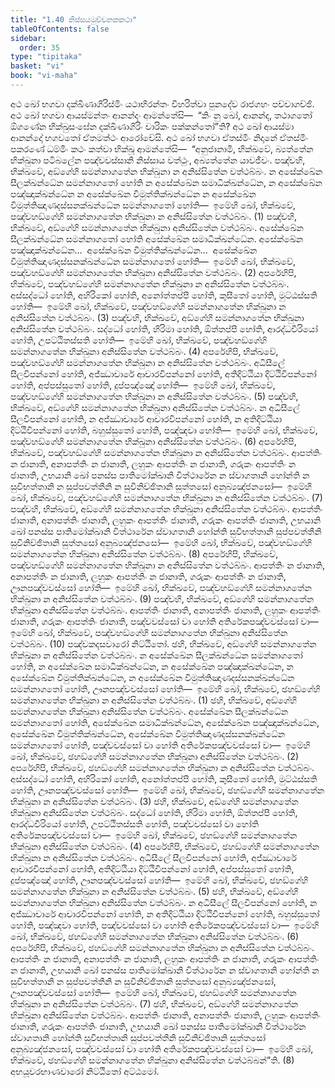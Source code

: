 ```yaml
---
title: "1.40 නිස්සයමුච්චනකකථා"
tableOfContents: false
sidebar:
  order: 35
type: "tipitaka"
basket: "vi"
book: "vi-maha"
---
```



<DynamicBreadcrumb />

<Division number="103" book="vi-maha">

<Paragraph number="444" book="vi-maha">
අථ ඛෝ භගවා දක්ඛිණාගිරිස්මිං යථාභිරන්තං විහරිත්වා පුනදේව රාජගහං පච්චාගච්ඡි. අථ ඛෝ භගවා ආයස්මන්තං ආනන්දං ආමන්තේසි—  “කිං නු ඛෝ, ආනන්ද, තථාගතෝ ඕගණේන භික්ඛුසංඝේන දක්ඛිණාගිරිං චාරිකං පක්කන්තෝ”ති? අථ ඛෝ ආයස්මා ආනන්දෝ භගවතෝ ඒතමත්ථං ආරෝචේසි. අථ ඛෝ භගවා ඒතස්මිං නිදානේ ඒතස්මිං පකරණේ ධම්මිං කථං කත්වා භික්ඛූ ආමන්තේසි—  “අනුජානාමි, භික්ඛවේ, බ්‍යත්තේන භික්ඛුනා පටිබලේන පඤ්චවස්සානි නිස්සාය වත්ථුං, අබ්‍යත්තේන යාවජීවං.
</Paragraph>

<Paragraph number="445" book="vi-maha">
පඤ්චහි, භික්ඛවේ, අඞ්ගේහි සමන්නාගතේන භික්ඛුනා න අනිස්සිතේන වත්ථබ්බං. න අසේක්ඛේන සීලක්ඛන්ධේන සමන්නාගතෝ හෝති න අසේක්ඛේන සමාධික්ඛන්ධේන, න අසේක්ඛේන පඤ්ඤාක්ඛන්ධේන න අසේක්ඛේන විමුත්තික්ඛන්ධේන න අසේක්ඛේන විමුත්තිඤාණදස්සනක්ඛන්ධේන සමන්නාගතෝ හෝති—  ඉමේහි ඛෝ, භික්ඛවේ, පඤ්චහඞ්ගේහි සමන්නාගතේන භික්ඛුනා න අනිස්සිතේන වත්ථබ්බං. (1)
</Paragraph>

<Paragraph number="446" book="vi-maha">
පඤ්චහි, භික්ඛවේ, අඞ්ගේහි සමන්නාගතේන භික්ඛුනා අනිස්සිතේන වත්ථබ්බං. අසේක්ඛේන සීලක්ඛන්ධේන සමන්නාගතෝ හෝති අසේක්ඛේන සමාධික්ඛන්ධේන. අසේක්ඛේන පඤ්ඤාක්ඛන්ධේන…  අසේක්ඛේන විමුත්තික්ඛන්ධේන…  අසේක්ඛේන විමුත්තිඤාණදස්සනක්ඛන්ධේන සමන්නාගතෝ හෝති—  ඉමේහි ඛෝ, භික්ඛවේ, පඤ්චහඞ්ගේහි සමන්නාගතේන භික්ඛුනා අනිස්සිතේන වත්ථබ්බං. (2)
</Paragraph>

<Paragraph number="447" book="vi-maha">
අපරේහිපි, භික්ඛවේ, පඤ්චහඞ්ගේහි සමන්නාගතේන භික්ඛුනා න අනිස්සිතේන වත්ථබ්බං. අස්සද්ධෝ හෝති, අහිරිකෝ හෝති, අනෝත්තප්පී හෝති, කුසීතෝ හෝති, මුට්ඨස්සති හෝති—  ඉමේහි ඛෝ, භික්ඛවේ, පඤ්චහඞ්ගේහි සමන්නාගතේන භික්ඛුනා න අනිස්සිතේන වත්ථබ්බං. (3)
</Paragraph>

<Paragraph number="448" book="vi-maha">
පඤ්චහි, භික්ඛවේ, අඞ්ගේහි සමන්නාගතේන භික්ඛුනා අනිස්සිතේන වත්ථබ්බං. සද්ධෝ හෝති, හිරිමා හෝති, ඕත්තප්පී හෝති, ආරද්ධවීරියෝ හෝති, උපට්ඨිතස්සති හෝති—  ඉමේහි ඛෝ, භික්ඛවේ, පඤ්චහඞ්ගේහි සමන්නාගතේන භික්ඛුනා අනිස්සිතේන වත්ථබ්බං. (4)
</Paragraph>

<Paragraph number="449" book="vi-maha">
අපරේහිපි, භික්ඛවේ, පඤ්චහඞ්ගේහි සමන්නාගතේන භික්ඛුනා න අනිස්සිතේන වත්ථබ්බං. අධිසීලේ සීලවිපන්නෝ හෝති, අජ්ඣාචාරේ ආචාරවිපන්නෝ හෝති, අතිදිට්ඨියා දිට්ඨිවිපන්නෝ හෝති, අප්පස්සුතෝ හෝති, දුප්පඤ්ඤෝ හෝති—  ඉමේහි ඛෝ, භික්ඛවේ, පඤ්චහඞ්ගේහි සමන්නාගතේන භික්ඛුනා න අනිස්සිතේන වත්ථබ්බං. (5)
</Paragraph>

<Paragraph number="450" book="vi-maha">
පඤ්චහි, භික්ඛවේ, අඞ්ගේහි සමන්නාගතේන භික්ඛුනා අනිස්සිතේන වත්ථබ්බං. න අධිසීලේ සීලවිපන්නෝ හෝති, න අජ්ඣාචාරේ ආචාරවිපන්නෝ හෝති, න අතිදිට්ඨියා දිට්ඨිවිපන්නෝ හෝති, බහුස්සුතෝ හෝති, පඤ්ඤවා හෝති—  ඉමේහි ඛෝ, භික්ඛවේ, පඤ්චහඞ්ගේහි සමන්නාගතේන භික්ඛුනා අනිස්සිතේන වත්ථබ්බං. (6)
</Paragraph>

<Paragraph number="451" book="vi-maha">
අපරේහිපි, භික්ඛවේ, පඤ්චහඞ්ගේහි සමන්නාගතේන භික්ඛුනා න අනිස්සිතේන වත්ථබ්බං. ආපත්තිං න ජානාති, අනාපත්තිං න ජානාති, ලහුකං ආපත්තිං න ජානාති, ගරුකං ආපත්තිං න ජානාති, උභයානි ඛෝ පනස්ස පාතිමෝක්ඛානි විත්ථාරේන න ස්වාගතානි හෝන්ති න සුවිභත්තානි න සුප්පවත්තීනි න සුවිනිච්ඡිතානි සුත්තසෝ අනුබ්‍යඤ්ජනසෝ—  ඉමේහි ඛෝ, භික්ඛවේ, පඤ්චහඞ්ගේහි සමන්නාගතේන භික්ඛුනා න අනිස්සිතේන වත්ථබ්බං. (7)
</Paragraph>

<Paragraph number="452" book="vi-maha">
පඤ්චහි, භික්ඛවේ, අඞ්ගේහි සමන්නාගතේන භික්ඛුනා අනිස්සිතේන වත්ථබ්බං. ආපත්තිං ජානාති, අනාපත්තිං ජානාති, ලහුකං ආපත්තිං ජානාති, ගරුකං ආපත්තිං ජානාති, උභයානි ඛෝ පනස්ස පාතිමෝක්ඛානි විත්ථාරේන ස්වාගතානි හෝන්ති සුවිභත්තානි සුප්පවත්තීනි සුවිනිච්ඡිතානි සුත්තසෝ අනුබ්‍යඤ්ජනසෝ—  ඉමේහි ඛෝ, භික්ඛවේ, පඤ්චහඞ්ගේහි සමන්නාගතේන භික්ඛුනා අනිස්සිතේන වත්ථබ්බං. (8)
</Paragraph>

<Paragraph number="453" book="vi-maha">
අපරේහිපි, භික්ඛවේ, පඤ්චහඞ්ගේහි සමන්නාගතේන භික්ඛුනා න අනිස්සිතේන වත්ථබ්බං. ආපත්තිං න ජානාති, අනාපත්තිං න ජානාති, ලහුකං ආපත්තිං න ජානාති, ගරුකං ආපත්තිං න ජානාති, ඌනපඤ්චවස්සෝ හෝති—  ඉමේහි ඛෝ, භික්ඛවේ, පඤ්චහඞ්ගේහි සමන්නාගතේන භික්ඛුනා න අනිස්සිතේන වත්ථබ්බං. (9)
</Paragraph>

<Paragraph number="454" book="vi-maha">
පඤ්චහි, භික්ඛවේ, අඞ්ගේහි සමන්නාගතේන භික්ඛුනා අනිස්සිතේන වත්ථබ්බං. ආපත්තිං ජානාති, අනාපත්තිං ජානාති, ලහුකං ආපත්තිං ජානාති, ගරුකං ආපත්තිං ජානාති, පඤ්චවස්සෝ වා හෝති අතිරේකපඤ්චවස්සෝ වා—  ඉමේහි ඛෝ, භික්ඛවේ, පඤ්චහඞ්ගේහි සමන්නාගතේන භික්ඛුනා අනිස්සිතේන වත්ථබ්බං. (10)

</Paragraph>
</Division>

<Paragraph number="455" type="center" book="vi-maha">
පඤ්චකදසවාරෝ නිට්ඨිතෝ.


</Paragraph>

<Division number="104" book="vi-maha">

<Paragraph number="456" book="vi-maha">
ඡහි, භික්ඛවේ, අඞ්ගේහි සමන්නාගතේන භික්ඛුනා න අනිස්සිතේන වත්ථබ්බං. න අසේක්ඛේන සීලක්ඛන්ධේන සමන්නාගතෝ හෝති, න අසේක්ඛේන සමාධික්ඛන්ධේන, න අසේක්ඛේන පඤ්ඤාක්ඛන්ධේන, න අසේක්ඛේන විමුත්තික්ඛන්ධේන, න අසේක්ඛේන විමුත්තිඤාණදස්සනක්ඛන්ධේන සමන්නාගතෝ හෝති, ඌනපඤ්චවස්සෝ හෝති—  ඉමේහි ඛෝ, භික්ඛවේ, ඡහඞ්ගේහි සමන්නාගතේන භික්ඛුනා න අනිස්සිතේන වත්ථබ්බං. (1)
</Paragraph>

<Paragraph number="457" book="vi-maha">
ඡහි, භික්ඛවේ, අඞ්ගේහි සමන්නාගතේන භික්ඛුනා අනිස්සිතේන වත්ථබ්බං. අසේක්ඛේන සීලක්ඛන්ධේන සමන්නාගතෝ හෝති, අසේක්ඛේන සමාධික්ඛන්ධේන, අසේක්ඛේන පඤ්ඤාක්ඛන්ධේන, අසේක්ඛේන විමුත්තික්ඛන්ධේන, අසේක්ඛේන විමුත්තිඤාණදස්සනක්ඛන්ධේන සමන්නාගතෝ හෝති, පඤ්චවස්සෝ වා හෝති අතිරේකපඤ්චවස්සෝ වා—  ඉමේහි ඛෝ, භික්ඛවේ, ඡහඞ්ගේහි සමන්නාගතේන භික්ඛුනා අනිස්සිතේන වත්ථබ්බං. (2)
</Paragraph>

<Paragraph number="458" book="vi-maha">
අපරේහිපි, භික්ඛවේ, ඡහඞ්ගේහි සමන්නාගතේන භික්ඛුනා න අනිස්සිතේන වත්ථබ්බං. අස්සද්ධෝ හෝති, අහිරිකෝ හෝති, අනෝත්තප්පී හෝති, කුසීතෝ හෝති, මුට්ඨස්සති හෝති, ඌනපඤ්චවස්සෝ හෝති—  ඉමේහි ඛෝ, භික්ඛවේ, ඡහඞ්ගේහි සමන්නාගතේන භික්ඛුනා න අනිස්සිතේන වත්ථබ්බං. (3)
</Paragraph>

<Paragraph number="459" book="vi-maha">
ඡහි, භික්ඛවේ, අඞ්ගේහි සමන්නාගතේන භික්ඛුනා අනිස්සිතේන වත්ථබ්බං. සද්ධෝ හෝති, හිරිමා හෝති, ඕත්තප්පී හෝති, ආරද්ධවීරියෝ හෝති, උපට්ඨිතස්සති හෝති, පඤ්චවස්සෝ වා හෝති අතිරේකපඤ්චවස්සෝ වා—  ඉමේහි ඛෝ, භික්ඛවේ, ඡහඞ්ගේහි සමන්නාගතේන භික්ඛුනා අනිස්සිතේන වත්ථබ්බං. (4)
</Paragraph>

<Paragraph number="460" book="vi-maha">
අපරේහිපි, භික්ඛවේ, ඡහඞ්ගේහි සමන්නාගතේන භික්ඛුනා න අනිස්සිතේන වත්ථබ්බං. අධිසීලේ සීලවිපන්නෝ හෝති, අජ්ඣාචාරේ ආචාරවිපන්නෝ හෝති, අතිදිට්ඨියා දිට්ඨිවිපන්නෝ හෝති, අප්පස්සුතෝ හෝති, දුප්පඤ්ඤෝ හෝති, ඌනපඤ්චවස්සෝ හෝති—  ඉමේහි ඛෝ, භික්ඛවේ, ඡහඞ්ගේහි සමන්නාගතේන භික්ඛුනා න අනිස්සිතේන වත්ථබ්බං. (5)
</Paragraph>

<Paragraph number="461" book="vi-maha">
ඡහි, භික්ඛවේ, අඞ්ගේහි සමන්නාගතේන භික්ඛුනා අනිස්සිතේන වත්ථබ්බං. න අධිසීලේ සීලවිපන්නෝ හෝති, න අජ්ඣාචාරේ ආචාරවිපන්නෝ හෝති, න අතිදිට්ඨියා දිට්ඨිවිපන්නෝ හෝති, බහුස්සුතෝ හෝති, පඤ්ඤවා හෝති, පඤ්චවස්සෝ වා හෝති අතිරේකපඤ්චවස්සෝ වා—  ඉමේහි ඛෝ, භික්ඛවේ, ඡහඞ්ගේහි සමන්නාගතේන භික්ඛුනා අනිස්සිතේන වත්ථබ්බං. (6)
</Paragraph>

<Paragraph number="462" book="vi-maha">
අපරේහිපි, භික්ඛවේ, ඡහඞ්ගේහි සමන්නාගතේන භික්ඛුනා න අනිස්සිතේන වත්ථබ්බං. ආපත්තිං න ජානාති, අනාපත්තිං න ජානාති, ලහුකං ආපත්තිං න ජානාති, ගරුකං ආපත්තිං න ජානාති, උභයානි ඛෝ පනස්ස පාතිමෝක්ඛානි විත්ථාරේන න ස්වාගතානි හෝන්ති න සුවිභත්තානි න සුප්පවත්තීනි න සුවිනිච්ඡිතානි සුත්තසෝ අනුබ්‍යඤ්ජනසෝ, ඌනපඤ්චවස්සෝ හෝති—  ඉමේහි ඛෝ, භික්ඛවේ, ඡහඞ්ගේහි සමන්නාගතේන භික්ඛුනා න අනිස්සිතේන වත්ථබ්බං. (7)
</Paragraph>

<Paragraph number="463" book="vi-maha">
ඡහි, භික්ඛවේ, අඞ්ගේහි සමන්නාගතේන භික්ඛුනා අනිස්සිතේන වත්ථබ්බං. ආපත්තිං ජානාති, අනාපත්තිං ජානාති, ලහුකං ආපත්තිං ජානාති, ගරුකං ආපත්තිං ජානාති, උභයානි ඛෝ පනස්ස පාතිමෝක්ඛානි විත්ථාරේන ස්වාගතානි හෝන්ති සුවිභත්තානි සුප්පවත්තීනි සුවිනිච්ඡිතානි සුත්තසෝ අනුබ්‍යඤ්ජනසෝ, පඤ්චවස්සෝ වා හෝති අතිරේකපඤ්චවස්සෝ වා—  ඉමේහි ඛෝ, භික්ඛවේ, ඡහඞ්ගේහි සමන්නාගතේන භික්ඛුනා අනිස්සිතේන වත්ථබ්බන්”ති. (8)

</Paragraph>
</Division>

<Paragraph number="464" type="center" book="vi-maha">
අභයූවරභාණවාරෝ නිට්ඨිතෝ අට්ඨමෝ.
</Paragraph>
